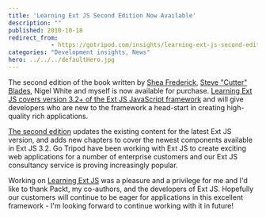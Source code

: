 ```yaml
---
title: 'Learning Ext JS Second Edition Now Available'
description: ""
published: 2010-10-18
redirect_from: 
            - https://gotripod.com/insights/learning-ext-js-second-edition-now-available/
categories: "Development insights, News"
hero: ../../../defaultHero.jpg
---
```

The second edition of the book written by [Shea Frederick](http://www.vinylfox.com/), [Steve "Cutter" Blades](http://blog.cutterscrossing.com/), Nigel White and myself is now available for purchase. [Learning Ext JS covers version 3.2+ of the Ext JS JavaScript framework](https://www.packtpub.com/learning-ext-js-3-2-for-building-dynamic-desktop-style-user-interfaces/book) and will give developers who are new to the framework a head-start in creating high-quality rich applications.

[The second edition](https://www.packtpub.com/learning-ext-js-3-2-for-building-dynamic-desktop-style-user-interfaces/book) updates the existing content for the latest Ext JS version, and adds new chapters to cover the newest components available in Ext JS 3.2. Go Tripod have been working with Ext JS to create exciting web applications for a number of enterprise customers and our Ext JS consultancy service is proving increasingly popular.

Working on [Learning Ext JS](https://www.packtpub.com/learning-ext-js-3-2-for-building-dynamic-desktop-style-user-interfaces/book) was a pleasure and a privilege for me and I'd like to thank Packt, my co-authors, and the developers of Ext JS. Hopefully our customers will continue to be eager for applications in this excellent framework - I'm looking forward to continue working with it in future!

